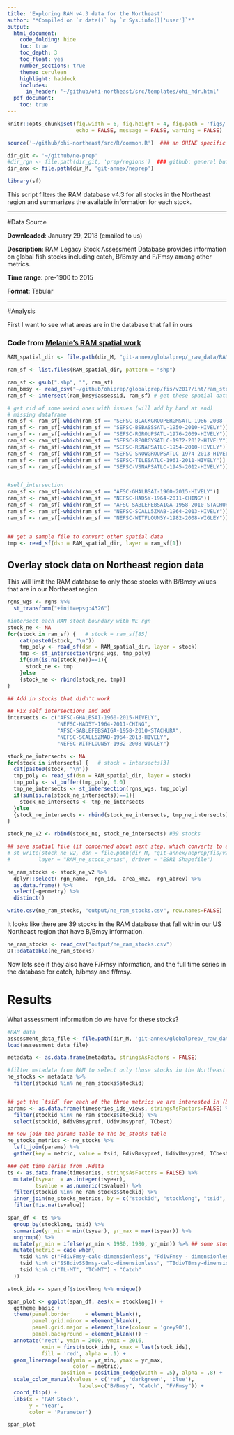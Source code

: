 ```yaml
---
title: 'Exploring RAM v4.3 data for the Northeast'
author: "*Compiled on `r date()` by `r Sys.info()['user']`*"
output: 
  html_document:
    code_folding: hide
    toc: true
    toc_depth: 3
    toc_float: yes
    number_sections: true
    theme: cerulean
    highlight: haddock
    includes: 
      in_header: '~/github/ohi-northeast/src/templates/ohi_hdr.html'
  pdf_document:
    toc: true
---
```


``` r

knitr::opts_chunk$set(fig.width = 6, fig.height = 4, fig.path = 'figs/',
                      echo = FALSE, message = FALSE, warning = FALSE)

source('~/github/ohi-northeast/src/R/common.R')  ### an OHINE specific version of common.R

dir_git <- '~/github/ne-prep'
#dir_rgn <- file.path(dir_git, 'prep/regions')  ### github: general buffer region shapefiles
dir_anx <- file.path(dir_M, 'git-annex/neprep')

library(sf)
```

This script filters the RAM database v4.3 for all stocks in the Northeast region and summarizes the available information for each stock.

***
#Data Source

**Downloaded**: January 29, 2018 (emailed to us)

**Description**:  RAM Legacy Stock Assessment Database provides information on global fish stocks including catch, B/Bmsy and F/Fmsy among other metrics.

**Time range**: pre-1900 to 2015

**Format**:  Tabular

***
  
#Analysis

First I want to see what areas are in the database that fall in ours

### Code from [Melanie's RAM spatial work](https://github.com/OHI-Science/ohiprep/blob/master/globalprep/fis/v2017/RAM_data_prep.Rmd#identify-fao-and-ohi-regions-for-ram-stocks)

```r

RAM_spatial_dir <- file.path(dir_M, "git-annex/globalprep/_raw_data/RAM/d2017/ramldb_boundaries/ramldb_boundaries") 

ram_sf <- list.files(RAM_spatial_dir, pattern = "shp")

ram_sf <- gsub(".shp", "", ram_sf)
ram_bmsy <- read_csv("~/github/ohiprep/globalprep/fis/v2017/int/ram_stock_bmsy_gf.csv")
ram_sf <- intersect(ram_bmsy$assessid, ram_sf) # get these spatial data

# get rid of some weird ones with issues (will add by hand at end)
# missing dataframe
ram_sf <- ram_sf[-which(ram_sf == "SEFSC-BLACKGROUPERGMSATL-1986-2008-THORSON")] 
ram_sf <- ram_sf[-which(ram_sf == "SEFSC-BSBASSSATL-1950-2010-HIVELY")] 
ram_sf <- ram_sf[-which(ram_sf == "SEFSC-RGROUPSATL-1976-2009-HIVELY")] 
ram_sf <- ram_sf[-which(ram_sf == "SEFSC-RPORGYSATLC-1972-2012-HIVELY")]
ram_sf <- ram_sf[-which(ram_sf == "SEFSC-RSNAPSATLC-1954-2010-HIVELY")]
ram_sf <- ram_sf[-which(ram_sf == "SEFSC-SNOWGROUPSATLC-1974-2013-HIVELY")]
ram_sf <- ram_sf[-which(ram_sf == "SEFSC-TILESATLC-1961-2011-HIVELY")]
ram_sf <- ram_sf[-which(ram_sf == "SEFSC-VSNAPSATLC-1945-2012-HIVELY")]


#self_intersection
ram_sf <- ram_sf[-which(ram_sf == "AFSC-GHALBSAI-1960-2015-HIVELY")]
ram_sf <- ram_sf[-which(ram_sf == "NEFSC-HAD5Y-1964-2011-CHING")]
ram_sf <- ram_sf[-which(ram_sf == "AFSC-SABLEFEBSAIGA-1958-2010-STACHURA")]
ram_sf <- ram_sf[-which(ram_sf == "NEFSC-SCALL5ZMAB-1964-2013-HIVELY")]
ram_sf <- ram_sf[-which(ram_sf == "NEFSC-WITFLOUN5Y-1982-2008-WIGLEY")]


## get a sample file to convert other spatial data
tmp <- read_sf(dsn = RAM_spatial_dir, layer = ram_sf[1])
```


## Overlay stock data on Northeast region data

This will limit the RAM database to only those stocks with B/Bmsy values that are in our Northeast region

```r

rgns_wgs <- rgns %>% 
  st_transform("+init=epsg:4326")

#intersect each RAM stock boundary with NE rgn
stock_ne <- NA
for(stock in ram_sf) {   # stock = ram_sf[85]
    cat(paste0(stock, "\n"))
    tmp_poly <- read_sf(dsn = RAM_spatial_dir, layer = stock)
    tmp <- st_intersection(rgns_wgs, tmp_poly)
    if(sum(is.na(stock_ne))==1){
      stock_ne <- tmp
    }else
    {stock_ne <- rbind(stock_ne, tmp)}
}

## Add in stocks that didn't work

## Fix self intersections and add
intersects <- c("AFSC-GHALBSAI-1960-2015-HIVELY",
                "NEFSC-HAD5Y-1964-2011-CHING",
                "AFSC-SABLEFEBSAIGA-1958-2010-STACHURA",
                "NEFSC-SCALL5ZMAB-1964-2013-HIVELY",
                "NEFSC-WITFLOUN5Y-1982-2008-WIGLEY")

stock_ne_intersects <- NA
for(stock in intersects) {   # stock = intersects[3]
  cat(paste0(stock, "\n"))
  tmp_poly <- read_sf(dsn = RAM_spatial_dir, layer = stock)
  tmp_poly <- st_buffer(tmp_poly, 0.0)
  tmp_ne_intersects <- st_intersection(rgns_wgs, tmp_poly)
  if(sum(is.na(stock_ne_intersects))==1){
    stock_ne_intersects <- tmp_ne_intersects
  }else
  {stock_ne_intersects <- rbind(stock_ne_intersects, tmp_ne_intersects)}
}

stock_ne_v2 <- rbind(stock_ne, stock_ne_intersects) #39 stocks

## save spatial file (if concerned about next step, which converts to a csv and loses spatial information):
# st_write(stock_ne_v2, dsn = file.path(dir_M, "git-annex/neprep/fis/v2017/int/ram"),
#         layer = "RAM_ne_stock_areas", driver = "ESRI Shapefile")

ne_ram_stocks <- stock_ne_v2 %>%
  dplyr::select(-rgn_name, -rgn_id, -area_km2, -rgn_abrev) %>%
  as.data.frame() %>%
  select(-geometry) %>%
  distinct()

write.csv(ne_ram_stocks, "output/ne_ram_stocks.csv", row.names=FALSE)

```

It looks like there are 39 stocks in the RAM database that fall within our US Northeast region that have B/Bmsy information. 
```r
ne_ram_stocks <- read_csv("output/ne_ram_stocks.csv")
DT::datatable(ne_ram_stocks)
```

Now lets see if they also have F/Fmsy information, and the full time series in the database for catch, b/bmsy and f/fmsy.

# Results

What assessment information do we have for these stocks?

```r

#RAM data
assessment_data_file <- file.path(dir_M, 'git-annex/globalprep/_raw_data/RAM/d2018/RAM v4.30 (1-22-18)/DB Files With Assessment Data/DBdata.RData')
load(assessment_data_file)

metadata <- as.data.frame(metadata, stringsAsFactors = FALSE)

#filter metadata from RAM to select only those stocks in the Northeast
ne_stocks <- metadata %>%
  filter(stockid %in% ne_ram_stocks$stockid)


## get the `tsid` for each of the three metrics we are interested in (B/Bmsy, F/Fmsy and Catch)
params <- as.data.frame(timeseries_ids_views, stringsAsFactors=FALSE) %>%
  filter(stockid %in% ne_ram_stocks$stockid) %>%
  select(stockid, BdivBmsypref, UdivUmsypref, TCbest)

## now join the params table to the bc_stocks table
ne_stocks_metrics <- ne_stocks %>%
  left_join(params) %>%
  gather(key = metric, value = tsid, BdivBmsypref, UdivUmsypref, TCbest) 

### get time series from .Rdata
ts <- as.data.frame(timeseries, stringsAsFactors = FALSE) %>%
  mutate(tsyear  = as.integer(tsyear),
         tsvalue = as.numeric(tsvalue)) %>%
  filter(stockid %in% ne_ram_stocks$stockid) %>%
  inner_join(ne_stocks_metrics, by = c("stockid", "stocklong", "tsid", "assessid")) %>%
  filter(!is.na(tsvalue))

span_df <- ts %>%
  group_by(stocklong, tsid) %>%
  summarize(yr_min = min(tsyear), yr_max = max(tsyear)) %>%
  ungroup() %>%
  mutate(yr_min = ifelse(yr_min < 1980, 1980, yr_min)) %>% ## some stocks have a really long history (e.g. Atlantic Halibut goes back to pre-1900) so I'm reducing the years to only 1980 for plotting purposes
  mutate(metric = case_when(
    tsid %in% c("FdivFmsy-calc-dimensionless", "FdivFmsy - dimensionless", "FdivFmgt-calc-dimensionless", "ERdivERmsy-calc-dimensionless") ~ "F/Fmsy",
    tsid %in% c("SSBdivSSBmsy-calc-dimensionless", "TBdivTBmsy-dimensionless", "TBdivTBmsy-calc-dimensionless") ~ "B/Bmsy",
    tsid %in% c("TL-MT", "TC-MT") ~ "Catch"
  ))

stock_ids <- span_df$stocklong %>% unique()

span_plot <- ggplot(span_df, aes(x = stocklong)) +
  ggtheme_basic +
  theme(panel.border     = element_blank(),
        panel.grid.minor = element_blank(),
        panel.grid.major = element_line(colour = 'grey90'),
        panel.background = element_blank()) +
  annotate('rect', ymin = 2000, ymax = 2016,
           xmin = first(stock_ids), xmax = last(stock_ids),
           fill = 'red', alpha = .1) +
  geom_linerange(aes(ymin = yr_min, ymax = yr_max, 
                     color = metric),
                 position = position_dodge(width = .5), alpha = .8) +
  scale_color_manual(values = c('red', 'darkgreen', 'blue'),
                       labels=c("B/Bmsy", "Catch", "F/Fmsy")) +
  coord_flip() +
  labs(x = 'RAM Stock',
       y = 'Year',
       color = 'Parameter')

span_plot

```


